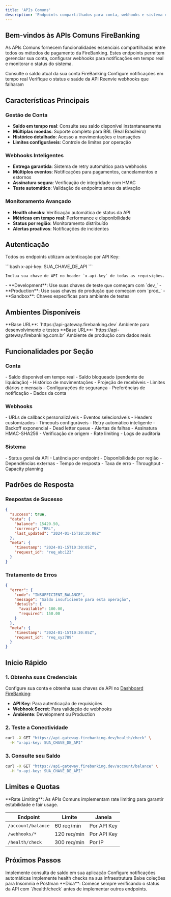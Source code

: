 ```yaml
---
title: 'APIs Comuns'
description: 'Endpoints compartilhados para conta, webhooks e sistema da API FireBanking'
---
```


## Bem-vindos às APIs Comuns FireBanking

As APIs Comuns fornecem funcionalidades essenciais compartilhadas entre todos os métodos de pagamento da FireBanking. Estes endpoints permitem gerenciar sua conta, configurar webhooks para notificações em tempo real e monitorar o status do sistema.

<CardGroup cols={2}>
  <Card title="Saldo da Conta" icon="wallet" href="/api-reference/account/balance">
    Consulte o saldo atual da sua conta FireBanking
  </Card>
  <Card title="Webhooks" icon="webhook" href="/api-reference/webhooks/configure">
    Configure notificações em tempo real
  </Card>
  <Card title="Monitoramento" icon="activity" href="/api-reference/health/check">
    Verifique o status e saúde da API
  </Card>
  <Card title="Retry Webhooks" icon="rotate-ccw" href="/api-reference/webhooks/retry">
    Reenvie webhooks que falharam
  </Card>
</CardGroup>

## Características Principais

### Gestão de Conta
- **Saldo em tempo real**: Consulte seu saldo disponível instantaneamente
- **Múltiplas moedas**: Suporte completo para BRL (Real Brasileiro)
- **Histórico detalhado**: Acesso a movimentações e transações
- **Limites configuráveis**: Controle de limites por operação

### Webhooks Inteligentes
- **Entrega garantida**: Sistema de retry automático para webhooks
- **Múltiplos eventos**: Notificações para pagamentos, cancelamentos e estornos
- **Assinatura segura**: Verificação de integridade com HMAC
- **Teste automático**: Validação de endpoints antes da ativação

### Monitoramento Avançado
- **Health checks**: Verificação automática de status da API
- **Métricas em tempo real**: Performance e disponibilidade
- **Status por região**: Monitoramento distribuído
- **Alertas proativos**: Notificações de incidentes

## Autenticação

Todos os endpoints utilizam autenticação por API Key:

<AccordionGroup>
  <Accordion title="Header de Autenticação">
    ```bash
    x-api-key: SUA_CHAVE_DE_API
    ```

    Inclua sua chave de API no header `x-api-key` de todas as requisições.
  </Accordion>

  <Accordion title="Ambientes e Chaves">
    - **Development**: Use suas chaves de teste que começam com `dev_`
    - **Production**: Use suas chaves de produção que começam com `prod_`
    - **Sandbox**: Chaves específicas para ambiente de testes
  </Accordion>
</AccordionGroup>

## Ambientes Disponíveis

<CardGroup cols={2}>
  <Card title="Development" icon="flask">
    **Base URL**: `https://api-gateway.firebanking.dev`
    Ambiente para desenvolvimento e testes
  </Card>
  <Card title="Produção" icon="globe">
    **Base URL**: `https://api-gateway.firebanking.com.br`
    Ambiente de produção com dados reais
  </Card>
</CardGroup>

## Funcionalidades por Seção

### Conta
<AccordionGroup>
  <Accordion title="Consulta de Saldo">
    - Saldo disponível em tempo real
    - Saldo bloqueado (pendente de liquidação)
    - Histórico de movimentações
    - Projeção de recebíveis
  </Accordion>

  <Accordion title="Limites e Configurações">
    - Limites diários e mensais
    - Configurações de segurança
    - Preferências de notificação
    - Dados da conta
  </Accordion>
</AccordionGroup>

### Webhooks
<AccordionGroup>
  <Accordion title="Configuração de Endpoints">
    - URLs de callback personalizáveis
    - Eventos selecionáveis
    - Headers customizados
    - Timeouts configuráveis
  </Accordion>

  <Accordion title="Gestão de Falhas">
    - Retry automático inteligente
    - Backoff exponencial
    - Dead letter queue
    - Alertas de falhas
  </Accordion>

  <Accordion title="Segurança">
    - Assinatura HMAC-SHA256
    - Verificação de origem
    - Rate limiting
    - Logs de auditoria
  </Accordion>
</AccordionGroup>

### Sistema
<AccordionGroup>
  <Accordion title="Health Checks">
    - Status geral da API
    - Latência por endpoint
    - Disponibilidade por região
    - Dependências externas
  </Accordion>

  <Accordion title="Métricas Operacionais">
    - Tempo de resposta
    - Taxa de erro
    - Throughput
    - Capacity planning
  </Accordion>
</AccordionGroup>

## Padrões de Resposta

### Respostas de Sucesso
```json Exemplo de Resposta
{
  "success": true,
  "data": {
    "balance": 15420.50,
    "currency": "BRL",
    "last_updated": "2024-01-15T10:30:00Z"
  },
  "meta": {
    "timestamp": "2024-01-15T10:30:05Z",
    "request_id": "req_abc123"
  }
}
```

### Tratamento de Erros
```json Exemplo de Erro
{
  "error": {
    "code": "INSUFFICIENT_BALANCE",
    "message": "Saldo insuficiente para esta operação",
    "details": {
      "available": 100.00,
      "required": 150.00
    }
  },
  "meta": {
    "timestamp": "2024-01-15T10:30:05Z",
    "request_id": "req_xyz789"
  }
}
```

## Início Rápido

### 1. Obtenha suas Credenciais
Configure sua conta e obtenha suas chaves de API no [Dashboard FireBanking](https://app.firebanking.io):

- **API Key**: Para autenticação de requisições
- **Webhook Secret**: Para validação de webhooks
- **Ambiente**: Development ou Production

### 2. Teste a Conectividade

```bash Verificar Status da API
curl -X GET "https://api-gateway.firebanking.dev/health/check" \
  -H "x-api-key: SUA_CHAVE_DE_API"
```

### 3. Consulte seu Saldo

```bash Consultar Saldo
curl -X GET "https://api-gateway.firebanking.dev/account/balance" \
  -H "x-api-key: SUA_CHAVE_DE_API"
```

## Limites e Quotas

<Info>
  **Rate Limiting**: As APIs Comuns implementam rate limiting para garantir estabilidade e fair usage.
</Info>

| Endpoint | Limite | Janela |
|----------|---------|---------|
| `/account/balance` | 60 req/min | Por API Key |
| `/webhooks/*` | 120 req/min | Por API Key |
| `/health/check` | 300 req/min | Por IP |

## Próximos Passos

<CardGroup cols={2}>
  <Card title="Consultar Saldo" icon="wallet" href="/api-reference/account/balance">
    Implemente consulta de saldo em sua aplicação
  </Card>
  <Card title="Configurar Webhooks" icon="settings" href="/api-reference/webhooks/configure">
    Configure notificações automáticas
  </Card>
  <Card title="Monitorar Sistema" icon="activity" href="/api-reference/health/check">
    Implemente health checks na sua infraestrutura
  </Card>
  <Card title="Downloads" icon="download" href="/downloads">
    Baixe coleções para Insomnia e Postman
  </Card>
</CardGroup>

<Note>
  **Dica**: Comece sempre verificando o status da API com `/health/check` antes de implementar outros endpoints.
</Note>